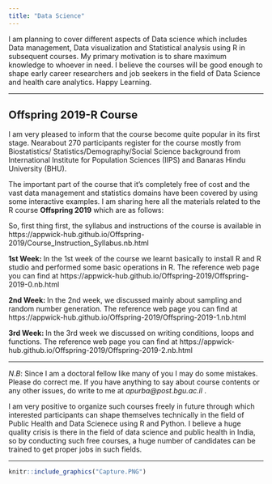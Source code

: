 ```yaml
---
title: "Data Science"
---
```


I am planning to cover different aspects of Data science which includes Data management, Data visualization and Statistical analysis using R in subsequent courses. My primary motivation is to share maximum knowledge to whoever in need. I believe the courses will be good enough to shape early career researchers and job seekers in the field of Data Science and health care analytics. Happy Learning.

---

## Offspring 2019-R Course

I am very pleased to inform that the course become quite popular in its first stage. Nearabout 270 participants register for the course mostly from Biostatistics/ Statistics/Demography/Social Science background from International Institute for Population Sciences (IIPS) and Banaras Hindu University (BHU). 

The important part of the course that it's completely free of cost and the vast data management and statistics domains have been covered by using some interactive examples. I am sharing here all the materials related to the R course **Offspring 2019** which are as follows:

So, first thing first, the syllabus and instructions of the course is available in https://appwick-hub.github.io/Offspring-2019/Course_Instruction_Syllabus.nb.html \ref [https://appwick-hub.github.io/Offspring-2019/Course_Instruction_Syllabus.nb.html]

**1st Week: ** In the 1st week of the course we learnt basically to install R and R studio and performed some basic operations in R. The reference web page you can find at https://appwick-hub.github.io/Offspring-2019/Offspring-2019-0.nb.html \ref [https://appwick-hub.github.io/Offspring-2019/Offspring-2019-0.nb.html]

**2nd Week: ** In the 2nd week, we discussed mainly about sampling and random number generation. The reference web page you can find at https://appwick-hub.github.io/Offspring-2019/Offspring-2019-1.nb.html \ref [https://appwick-hub.github.io/Offspring-2019/Offspring-2019-1.nb.html]


**3rd Week: ** In the 3rd week we discussed on writing conditions, loops and functions. The reference web page you can find at https://appwick-hub.github.io/Offspring-2019/Offspring-2019-2.nb.html \ref [https://appwick-hub.github.io/Offspring-2019/Offspring-2019-2.nb.html]

---

$N.B:$ Since I am a doctoral fellow like many of you I may do some mistakes. Please do correct me. If you have anything to say about course contents or any other issues, do write to me at *apurba@post.bgu.ac.il* \ref [apurba@post.bgu.ac.il]. 

I am very positive to organize such courses freely in future through which interested participants can shape themselves technically in the field of Public Health and Data Scienece using R and Python. I believe a huge quality crisis is there in the field of data science and public health in India, so by conducting such free courses, a huge number of candidates can be trained to get proper jobs in such fields.  

---

```r
knitr::include_graphics("Capture.PNG")
```
